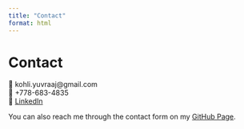 ```yaml
---
title: "Contact"
format: html
---
```


# Contact

📧 kohli.yuvraaj@gmail.com  
📱 +778-683-4835  
🔗 [LinkedIn](https://www.linkedin.com/in/yuvraaj-singh-kohli)

You can also reach me through the contact form on my [GitHub Page](https://github.com/Yuvik-hub).
